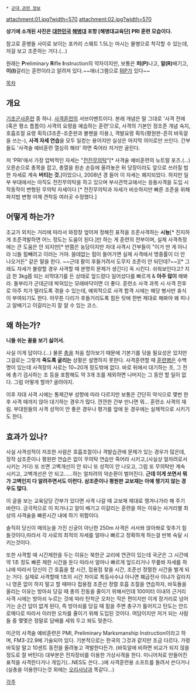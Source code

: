  * [[군대 관련 정보]]

attachment:01.jpg?width=570
attachment:02.jpg?width=570

'''상기에 소개된 사진은 [[대한민국]] [[해병대]] 포항 [해병대교육단] PRI 훈련 모습이다.''' 

참고로 훈병들 사이로 보이는 포카리 스웨트 1.5L는 마시는 물병으로 착각할 수 있는데, 저걸 보고 조준하는 거다.(...)

원래는 '''P'''reliminary '''R'''ifle '''I'''nstruction의 약자이지만,
보통은 '''피(P)'''나고, '''알(R)'''배기고, '''이(I)'''갈리는 훈련이라고 알려져 있다.~~애너그램으로 [[RIP]]가 있다~~

[[목차]]
== 개요 ==
[[기초군사훈련]] 중 하나. [[사격훈련]]의 서브이벤트이다. 본래 개념은 말 그대로 '사격 전에(혹은 평소 틈틈이) 사격의 요령을 예습하는 훈련'으로, 사격의 기본인 정조준 개념 숙지, 호흡조절 요령 획득(3조준-조준판과 볼펜을 이용.), 격발요령 획득(평원판-흔히 바둑알을 쓰는-), '''사격 자세 연습'''을 모두 일컫는 용어지만 실상은 마지막 의미로만 쓰인다. 간부들도 '사격술 예비훈련 열심히 해라' 하면 죽어라 저거만 굴린다.

저 'PRI'에서 가장 압박적인 자세는 "[[전진무의탁]]"[* 사격술 예비훈련의 뉴트럴 포즈.(...) 오른손으로 총목을 잡고, 총열을 왼손 손등에 올려놓은 뒤 당장이라도 앞으로 쓰러질 법한 자세로 계속 '''버티는 것.''']이었으나, 2008년 경 들어 이 자세는 폐지되었다. 하지만 일부 부대에서는 아직도 전진무의탁을 하고 있으며 부사관학교에서는 응용사격을 도입 시작동작이 변형된 무의탁 자세이다 [* 전진무의탁과 자세가 비슷하지만 빠른 조준을 위해 파지법 변형 어깨 견착등 여러곳 수정했다.]

== 어떻게 하는가? ==
조교가 외치는 거리에 따라서 와장창 엎어져 정해진 표적을 조준사격하는 '''시늉'''[* 진지하게 조준격발하면 어느 정도는 도움이 된다.]만 하는 게 훈련의 전부이며, 실제 사격측정에는 큰 도움은 안 되지만[* 반쯤은 농담이지만 자대 사격시 간부들이 "이거 딴 게 아니라 늬들 힘빼려고 이러는 거야. 쓸데없는 힘이 들어가면 실제 사격에서 명중률이 더 안 나오거든" 같은 말을 한다. ~~근데 팔이 후들거려서 도무지 조준이 안 되던데?~~][* 그래도 자세가 불량할 경우 사격할 때 분명히 문제가 생긴다] 꼭 시킨다. 쉬워보인다고? 지금 한 3kg쯤 되는 쇠막대기를 든 상태로 엎드렸다 일어섰다를 빠르게 & '''아주 많이''' 해봐라. 돌부리가 군데군데 박혀있는 모래바닥이면 더 좋다. 훈련소 사격 과목 시 사격 전후로 아주 치가 떨리도록 겪을 수 있는데, 예외적으로 사격 합격 시에는 해당 병사만 휴식이 부여되기도 한다. 아무튼 다리가 후들거리도록 힘든 탓에 한번 제대로 해봐야 왜 피나고 알배기고 이갈리는지 잘 알 수 있는 코스.

== 왜 하는가? ==
'''니들 쉬는 꼴을 보기 싫어서.'''

사실 이게 답이다.(...) 물론 [[총]]을 처음 잡아보기 때문에 기본기를 닦을 필요성은 있지만 그걸로는 그렇게 '''죽도록 굴리는''' 상황은 설명하지 못한다. 사격훈련할 때 [[훈련병]]은 수백 명이 있는데 사격장의 사로는 10~20개 정도밖에 없다. 바로 뒤에서 대기하는 조, 그 전에 총기 검사하는 조 등을 포함해도 약 3개 조를 제외하면 나머지는 그 동안 할 일이 없다. 그럼 어떻게 할까? 굴려야지.

이후 자대 사격 시에는 통제간부 성향에 따라 다르지만 보통은 간단히 약식으로 몇번 한 후 사격 때까지 앉아 대기하는 경우가 많다. 깐깐한 간부 만나면 뭐... 훈련소 사격의 재림. 부대원들의 사격 성적이 안 좋은 경우나 평가를 앞에 둔 경우에는 실제적으로 시키기도 한다.

== 효과가 있나? ==
사실 사격성적이 저조한 사람은 호흡조절이나 격발습관에 문제가 있는 경우가 많은데, 정작 삼조준이나 평원판 연습은 없이 무의탁 연습만 죽어라 시키고,(사실상 얼차려로서 시키는 거다) 또 쏘면 고벽개선이 안 되니 또 성적이 안 나오고, 그럼 또 무의탁만 계속 시키고, 고벽개선은 안 되고……하는 얼차려의 악순환이 벌어진다. '''근데 이게 쏘면서 뭐가 고벽인지 다 알려주면서도 이런다. 삼조준이나 평원판 교보재는 아예 챙기지 않는 경우도 많다.'''

이 글을 보는 교육담당 간부가 있다면 사격 나갈 때 교보재 제대로 챙겨나가라 해 주기 바란다. 긍극적으로 이 피가나고 알이 배기고 이갈리는 훈련을 하는 이유는 사거리별 최상의 사격술을 빠른시간 내에 하기 위함이다.

솔직히 당신이 매의눈을 가진 신궁이 아닌한 250m 사격은 서서쏴 앉아쏴로 맞추기 힘들것이다,따라서 각 사로의 최적의 자세를 얼마나 빠르고 정확하게 하는걸 반복 숙달 시키는것이다.

또한 사격할 때 시간제한을 두는 이유는 북한군 교리에 연관이 있는데 국군은 그 시간에 약 1초 정도 빠른 제한 시간을 둔다 따라서 얼마나 빠르게 엎드리거나 무릎쏴 자세를 하냐에 따라서 당신이 긴 호흡을 할 시간, 접용점 찾을 시간, 조준선 정렬한 시간을 벌게 되는 거다.
실제로 사격할때 1초의 시간 차이로 특등사수냐 아니면 폐급전사 이냐가 갈라지니 영혼 없이 하지 말고 할 때마다 접용점 조준선 정렬 호흡 조절을 연습하자, 바둑돌을 올리는 이유는 방아쇠 당길 때 총의 진동을 줄이기 위해서인데 100미터 이내의 근거리 사격 시에는 방아쇠 누르는 것에 따라 탄착군 오차는 작은 편이지만 이게 장거리로 넘어가는 순간 답이 없게 된다, 즉 방아쇠를 당길 때 힘을 주면 총구가 틀어지고 탄도는 안드로메다로 따라서 이러한 오차를 줄이기 위해 도입된 것이다. 여담이지만 저거 되는 사람들 중 몇몇은 정말로 담배를 세워 두고 쏴도 맞춘다.

미군의 사격술 예비훈련은 PMI, Preliminary Marksmanship Instruction이라고 하며, FM3-22.9에 기술되어 있다. 기본적으로는 한국의 그것과 같지만 조금 다르다. 가령 바둑알 말고 10센트 동전을 올려놓고 격발한다든가. (바둑알에 비하면 비교가 되지 않을 정도로 잘 버틴다) 대부분은 전자장비를 이용한 가상사격을 한다. 미니어처로 만들어진 표적을 사격한다거나 게임기(...NES도 쓴다...)에 사격훈련용 소프트를 돌려서 쓴다거나(실총을 이용한다는것 외에는 [[오리사냥]]과 똑같다...)

[[각주]]
